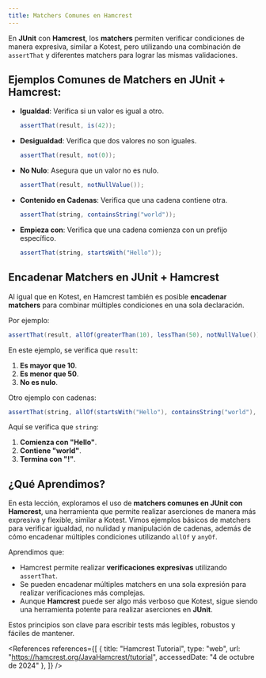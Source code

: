 ```yaml
---
title: Matchers Comunes en Hamcrest
---
```


<ReadingTime/>

En **JUnit** con **Hamcrest**, los **matchers** permiten verificar condiciones de manera expresiva, similar a Kotest, pero utilizando una combinación de `assertThat` y diferentes matchers para lograr las mismas validaciones.

## Ejemplos Comunes de Matchers en JUnit + Hamcrest:

- **Igualdad**: Verifica si un valor es igual a otro.
    ```java
    assertThat(result, is(42));
    ```
- **Desigualdad**: Verifica que dos valores no son iguales.
    ```java
    assertThat(result, not(0));
    ```
- **No Nulo**: Asegura que un valor no es nulo.
    ```java
    assertThat(result, notNullValue());
    ```
- **Contenido en Cadenas**: Verifica que una cadena contiene otra.
    ```java
    assertThat(string, containsString("world"));
    ```
- **Empieza con**: Verifica que una cadena comienza con un prefijo específico.
    ```java
    assertThat(string, startsWith("Hello"));
    ```

## Encadenar Matchers en JUnit + Hamcrest

Al igual que en Kotest, en Hamcrest también es posible **encadenar matchers** para combinar múltiples condiciones en una sola declaración.

Por ejemplo:

```java
assertThat(result, allOf(greaterThan(10), lessThan(50), notNullValue()));
```

En este ejemplo, se verifica que `result`:
1. **Es mayor que 10**.
2. **Es menor que 50**.
3. **No es nulo**.

Otro ejemplo con cadenas:

```java
assertThat(string, allOf(startsWith("Hello"), containsString("world"), endsWith("!")));
```

Aquí se verifica que `string`:
1. **Comienza con "Hello"**.
2. **Contiene "world"**.
3. **Termina con "!"**.

## ¿Qué Aprendimos?

En esta lección, exploramos el uso de **matchers comunes en JUnit con Hamcrest**, una herramienta que permite realizar aserciones de manera más expresiva y flexible, similar a Kotest. Vimos ejemplos básicos de matchers para verificar igualdad, no nulidad y manipulación de cadenas, además de cómo encadenar múltiples condiciones utilizando `allOf` y `anyOf`.

Aprendimos que:

- Hamcrest permite realizar **verificaciones expresivas** utilizando `assertThat`.
- Se pueden encadenar múltiples matchers en una sola expresión para realizar verificaciones más complejas.
- Aunque **Hamcrest** puede ser algo más verboso que Kotest, sigue siendo una herramienta potente para realizar aserciones en **JUnit**.

Estos principios son clave para escribir tests más legibles, robustos y fáciles de mantener.

<References references={[
    {
        title: "Hamcrest Tutorial",
        type: "web",
        url: "https://hamcrest.org/JavaHamcrest/tutorial",
        accessedDate: "4 de octubre de 2024"
    },
]} />
